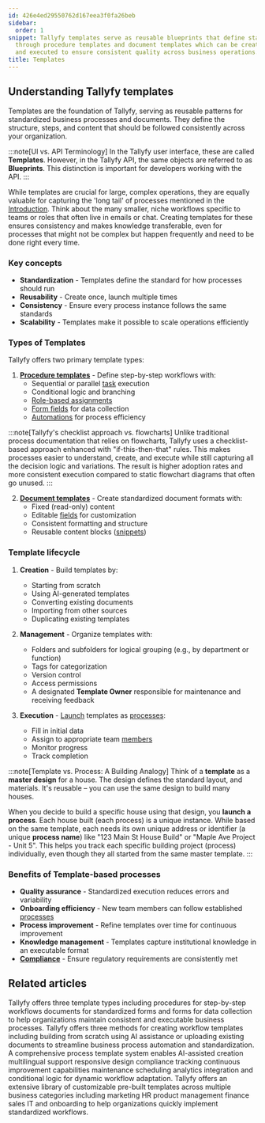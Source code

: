 ```yaml
---
id: 426e4ed29550762d167eea3f0fa26beb
sidebar:
  order: 1
snippet: Tallyfy templates serve as reusable blueprints that define standardized processes
  through procedure templates and document templates which can be created managed
  and executed to ensure consistent quality across business operations.
title: Templates
---
```


## Understanding Tallyfy templates

Templates are the foundation of Tallyfy, serving as reusable patterns for standardized business processes and documents. They define the structure, steps, and content that should be followed consistently across your organization.

:::note[UI vs. API Terminology]
In the Tallyfy user interface, these are called **Templates**. However, in the Tallyfy API, the same objects are referred to as **Blueprints**. This distinction is important for developers working with the API.
:::

While templates are crucial for large, complex operations, they are equally valuable for capturing the 'long tail' of processes mentioned in the [Introduction](/products/pro/). Think about the many smaller, niche workflows specific to teams or roles that often live in emails or chat. Creating templates for these ensures consistency and makes knowledge transferable, even for processes that might not be complex but happen frequently and need to be done right every time.

### Key concepts

- **Standardization** - Templates define the standard for how processes should run
- **Reusability** - Create once, launch multiple times
- **Consistency** - Ensure every process instance follows the same standards
- **Scalability** - Templates make it possible to scale operations efficiently

### Types of Templates

Tallyfy offers two primary template types:

1. **[Procedure templates](/products/pro/documenting/templates/)** - Define step-by-step workflows with:
   - Sequential or parallel [task](/products/pro/tracking-and-tasks/tasks/) execution
   - Conditional logic and branching
   - [Role-based assignments](/products/pro/documenting/members/)
   - [Form fields](/products/pro/tracking-and-tasks/tasks/what-are-form-fields-in-tallyfy/) for data collection
   - [Automations](/products/pro/documenting/templates/automations/) for process efficiency

:::note[Tallyfy's checklist approach vs. flowcharts]
Unlike traditional process documentation that relies on flowcharts, Tallyfy uses a checklist-based approach enhanced with "if-this-then-that" rules. This makes processes easier to understand, create, and execute while still capturing all the decision logic and variations. The result is higher adoption rates and more consistent execution compared to static flowchart diagrams that often go unused.
:::

2. **[Document templates](/products/pro/documenting/documents/)** - Create standardized document formats with:
   - Fixed (read-only) content
   - Editable [fields](/products/pro/tracking-and-tasks/tasks/what-are-form-fields-in-tallyfy/) for customization
   - Consistent formatting and structure
   - Reusable content blocks ([snippets](/products/pro/documenting/templates/snippets/))

### Template lifecycle

1. **Creation** - Build templates by:
   - Starting from scratch
   - Using AI-generated templates
   - Converting existing documents
   - Importing from other sources
   - Duplicating existing templates

2. **Management** - Organize templates with:
   - Folders and subfolders for logical grouping (e.g., by department or function)
   - Tags for categorization
   - Version control
   - Access permissions
   - A designated **Template Owner** responsible for maintenance and receiving feedback

3. **Execution** - [Launch](/products/pro/launching/) templates as [processes](/products/pro/tracking-and-tasks/processes/):
   - Fill in initial data
   - Assign to appropriate team [members](/products/pro/documenting/members/)
   - Monitor progress
   - Track completion

:::note[Template vs. Process: A Building Analogy]
Think of a **template** as a **master design** for a house. The design defines the standard layout, and materials. It's reusable – you can use the same design to build many houses.

When you decide to build a specific house using that design, you **launch a process**. Each house built (each process) is a unique instance. While based on the same template, each needs its own unique address or identifier (a unique **process name**) like "123 Main St House Build" or "Maple Ave Project - Unit 5". This helps you track each specific building project (process) individually, even though they all started from the same master template.
:::

### Benefits of Template-based processes

- **Quality assurance** - Standardized execution reduces errors and variability
- **Onboarding efficiency** - New team members can follow established [processes](/products/pro/tracking-and-tasks/processes/)
- **Process improvement** - Refine templates over time for continuous improvement
- **Knowledge management** - Templates capture institutional knowledge in an executable format
- **[Compliance](/products/pro/compliance/)** - Ensure regulatory requirements are consistently met


<PageTree />


## Related articles
<CardGrid>
<LinkTitleCard header="<b>Pro > Essentials</b>" href="/products/pro/documenting/" > Tallyfy offers three template types including procedures for step-by-step workflows documents for standardized forms and forms for data collection to help organizations maintain consistent and executable business processes. </LinkTitleCard>
<LinkTitleCard header="<b>Templates > Create a template</b>" href="/products/pro/documenting/templates/create-template/" > Tallyfy offers three methods for creating workflow templates including building from scratch using AI assistance or uploading existing documents to streamline business process automation and standardization. </LinkTitleCard>
<LinkTitleCard header="<b>Features > Explain it once</b>" href="/products/pro/tutorials/features/explain-it-once/" > A comprehensive process template system enables AI-assisted creation multilingual support responsive design compliance tracking continuous improvement capabilities maintenance scheduling analytics integration and conditional logic for dynamic workflow adaptation. </LinkTitleCard>
<LinkTitleCard header="<b>Templates > Sample templates</b>" href="/products/pro/documenting/templates/how-can-i-access-tallyfys-sample-templates/" > Tallyfy offers an extensive library of customizable pre-built templates across multiple business categories including marketing HR product management finance sales IT and onboarding to help organizations quickly implement standardized workflows. </LinkTitleCard>
</CardGrid>